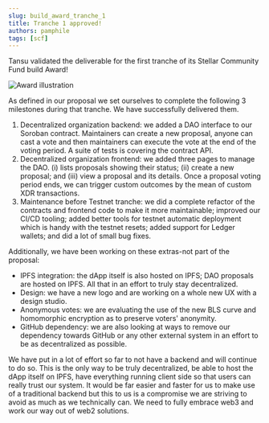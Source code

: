 ```yaml
---
slug: build_award_tranche_1
title: Tranche 1 approved!
authors: pamphile
tags: [scf]
---
```


Tansu validated the deliverable for the first tranche of its Stellar Community Fund build Award!

![Award illustration](/assets/blog/tansu_awarded.png)

<!-- truncate -->

As defined in our proposal we set ourselves to complete the following 3 milestones during that tranche. We have successfully delivered them.

1. Decentralized organization backend: we added a DAO interface to our Soroban contract. Maintainers can create a new proposal, anyone can cast a vote and then maintainers can execute the vote at the end of the voting period. A suite of tests is covering the contract API.
2. Decentralized organization frontend: we added three pages to manage the DAO. (i) lists proposals showing their status; (ii) create a new proposal; and (iii) view a proposal and its details. Once a proposal voting period ends, we can trigger custom outcomes by the mean of custom XDR transactions.
3. Maintenance before Testnet tranche: we did a complete refactor of the contracts and frontend code to make it more maintainable; improved our CI/CD tooling; added better tools for testnet automatic deployment which is handy with the testnet resets; added support for Ledger wallets; and did a lot of small bug fixes.

Additionally, we have been working on these extras-not part of the proposal:

- IPFS integration: the dApp itself is also hosted on IPFS; DAO proposals are hosted on IPFS. All that in an effort to truly stay decentralized.
- Design: we have a new logo and are working on a whole new UX with a design studio.
- Anonymous votes: we are evaluating the use of the new BLS curve and homomorphic encryption as to preserve voters' anonymity.
- GitHub dependency: we are also looking at ways to remove our dependency towards GitHub or any other external system in an effort to be as decentralized as possible.

We have put in a lot of effort so far to not have a backend and will continue to do so. This is the only way to be truly decentralized, be able to host the dApp itself on IPFS, have everything running client side so that users can really trust our system. It would be far easier and faster for us to make use of a traditional backend but this to us is a compromise we are striving to avoid as much as we technically can. We need to fully embrace web3 and work our way out of web2 solutions.
